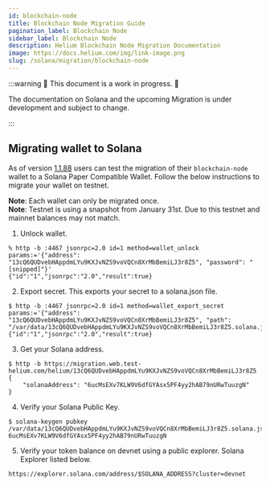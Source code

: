```yaml
---
id: blockchain-node
title: Blockchain Node Migration Guide
pagination_label: Blockchain Node
sidebar_label: Blockchain Node
description: Helium Blockchain Node Migration Documentation
image: https://docs.helium.com/img/link-image.png
slug: /solana/migration/blockchain-node
---
```



:::warning 🚧 This document is a work in progress. 🚧

The documentation on Solana and the upcoming Migration is under development and subject to change.

:::

## Migrating wallet to Solana

As of version [1.1.88](https://github.com/helium/blockchain-node/releases/tag/1.1.88) users can test
the migration of their `blockchain-node` wallet to a Solana Paper Compatible Wallet. Follow the
below instructions to migrate your wallet on testnet.

**Note**: Each wallet can only be migrated once.<br /> **Note**: Testnet is using a snapshot from
January 31st. Due to this testnet and mainnet balances may not match.

1. Unlock wallet.

```
% http -b :4467 jsonrpc=2.0 id=1 method=wallet_unlock params:='{"address": "13cQ6QUDvebHAppdmLYu9KXJvNZS9voVQCn8XrMbBemiLJ3r8Z5", "password": "[snipped]"}'
{"id":"1","jsonrpc":"2.0","result":true}
```

2. Export secret. This exports your secret to a solana.json file.

```
$ http -b :4467 jsonrpc=2.0 id=1 method=wallet_export_secret params:='{"address": "13cQ6QUDvebHAppdmLYu9KXJvNZS9voVQCn8XrMbBemiLJ3r8Z5", "path": "/var/data/13cQ6QUDvebHAppdmLYu9KXJvNZS9voVQCn8XrMbBemiLJ3r8Z5.solana.json"}'
{"id":"1","jsonrpc":"2.0","result":true}
```

3. Get your Solana address.

```
$ http -b https://migration.web.test-helium.com/helium/13cQ6QUDvebHAppdmLYu9KXJvNZS9voVQCn8XrMbBemiLJ3r8Z5
{
    "solanaAddress": "6ucMsEXv7KLW9V6dfGYAsx5PF4yy2hAB79nURwTuuzgN"
}
```

4. Verify your Solana Public Key.

```
$ solana-keygen pubkey /var/data/13cQ6QUDvebHAppdmLYu9KXJvNZS9voVQCn8XrMbBemiLJ3r8Z5.solana.json
6ucMsEXv7KLW9V6dfGYAsx5PF4yy2hAB79nURwTuuzgN
```

5. Verify your token balance on devnet using a public explorer. Solana Explorer listed below.

```
https://explorer.solana.com/address/$SOLANA_ADDRESS?cluster=devnet
```
